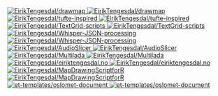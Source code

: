 ```{=html}
<div class="repositories d-flex flex-wrap flex-md-row flex-column justify-content-between align-items-center">
  <div class="repo p-2 text-center">
    <a href="https://github.com/EirikTengesdal/drawmap">
      <img
        class="repo-img-light w-100"
        alt="EirikTengesdal/drawmap"
        src="https://github-readme-stats.vercel.app/api/pin/?username=EirikTengesdal&repo=drawmap&theme=default&show_owner=false"
      >
      <img
        class="repo-img-dark w-100"
        alt="EirikTengesdal/drawmap"
        src="https://github-readme-stats.vercel.app/api/pin/?username=EirikTengesdal&repo=drawmap&theme=dark&show_owner=false"
      >
    </a>
  </div>
  
  <div class="repo p-2 text-center">
    <a href="https://github.com/EirikTengesdal/tufte-inspired">
      <img
        class="repo-img-light w-100"
        alt="EirikTengesdal/tufte-inspired"
        src="https://github-readme-stats.vercel.app/api/pin/?username=EirikTengesdal&repo=tufte-inspired&theme=default&show_owner=false"
      >
      <img
        class="repo-img-dark w-100"
        alt="EirikTengesdal/tufte-inspired"
        src="https://github-readme-stats.vercel.app/api/pin/?username=EirikTengesdal&repo=tufte-inspired&theme=dark&show_owner=false"
      >
    </a>
  </div>
  
  <div class="repo p-2 text-center">
    <a href="https://github.com/EirikTengesdal/TextGrid-scripts">
      <img
        class="repo-img-light w-100"
        alt="EirikTengesdal/TextGrid-scripts"
        src="https://github-readme-stats.vercel.app/api/pin/?username=EirikTengesdal&repo=TextGrid-scripts&theme=default&show_owner=false"
      >
      <img
        class="repo-img-dark w-100"
        alt="EirikTengesdal/TextGrid-scripts"
        src="https://github-readme-stats.vercel.app/api/pin/?username=EirikTengesdal&repo=TextGrid-scripts&theme=dark&show_owner=false"
      >
    </a>
  </div>
  
  <div class="repo p-2 text-center">
    <a href="https://github.com/EirikTengesdal/Whisper-JSON-processing">
      <img
        class="repo-img-light w-100"
        alt="EirikTengesdal/Whisper-JSON-processing"
        src="https://github-readme-stats.vercel.app/api/pin/?username=EirikTengesdal&repo=Whisper-JSON-processing&theme=default&show_owner=false"
      >
      <img
        class="repo-img-dark w-100"
        alt="EirikTengesdal/Whisper-JSON-processing"
        src="https://github-readme-stats.vercel.app/api/pin/?username=EirikTengesdal&repo=Whisper-JSON-processing&theme=dark&show_owner=false"
      >
    </a>
  </div>
  
  <div class="repo p-2 text-center">
    <a href="https://github.com/EirikTengesdal/AudioSlicer">
      <img
        class="repo-img-light w-100"
        alt="EirikTengesdal/AudioSlicer"
        src="https://github-readme-stats.vercel.app/api/pin/?username=EirikTengesdal&repo=AudioSlicer&theme=default&show_owner=false"
      >
      <img
        class="repo-img-dark w-100"
        alt="EirikTengesdal/AudioSlicer"
        src="https://github-readme-stats.vercel.app/api/pin/?username=EirikTengesdal&repo=AudioSlicer&theme=dark&show_owner=false"
      >
    </a>
  </div>
  
  <div class="repo p-2 text-center">
    <a href="https://github.com/EirikTengesdal/Multilada">
      <img
        class="repo-img-light w-100"
        alt="EirikTengesdal/Multilada"
        src="https://github-readme-stats.vercel.app/api/pin/?username=EirikTengesdal&repo=Multilada&theme=default&show_owner=false"
      >
      <img
        class="repo-img-dark w-100"
        alt="EirikTengesdal/Multilada"
        src="https://github-readme-stats.vercel.app/api/pin/?username=EirikTengesdal&repo=Multilada&theme=dark&show_owner=false"
      >
    </a>
  </div>
  
  <div class="repo p-2 text-center">
    <a href="https://github.com/EirikTengesdal/eiriktengesdal.no">
      <img
        class="repo-img-light w-100"
        alt="EirikTengesdal/eiriktengesdal.no"
        src="https://github-readme-stats.vercel.app/api/pin/?username=EirikTengesdal&repo=eiriktengesdal.no&theme=default&show_owner=false"
      >
      <img
        class="repo-img-dark w-100"
        alt="EirikTengesdal/eiriktengesdal.no"
        src="https://github-readme-stats.vercel.app/api/pin/?username=EirikTengesdal&repo=eiriktengesdal.no&theme=dark&show_owner=false"
      >
    </a>
  </div>
  
  <div class="repo p-2 text-center">
    <a href="https://github.com/EirikTengesdal/MapDrawingScriptforR">
      <img
        class="repo-img-light w-100"
        alt="EirikTengesdal/MapDrawingScriptforR"
        src="https://github-readme-stats.vercel.app/api/pin/?username=EirikTengesdal&repo=MapDrawingScriptforR&theme=default&show_owner=false"
      >
      <img
        class="repo-img-dark w-100"
        alt="EirikTengesdal/MapDrawingScriptforR"
        src="https://github-readme-stats.vercel.app/api/pin/?username=EirikTengesdal&repo=MapDrawingScriptforR&theme=dark&show_owner=false"
      >
    </a>
  </div>
  
  <div class="repo p-2 text-center">
    <a href="https://github.com/et-templates/oslomet-document">
      <img
        class="repo-img-light w-100"
        alt="et-templates/oslomet-document"
        src="https://github-readme-stats.vercel.app/api/pin/?username=et-templates&repo=oslomet-document&theme=default&show_owner=true"
      >
      <img
        class="repo-img-dark w-100"
        alt="et-templates/oslomet-document"
        src="https://github-readme-stats.vercel.app/api/pin/?username=et-templates&repo=oslomet-document&theme=dark&show_owner=true"
      >
    </a>
  </div>
</div>
```
